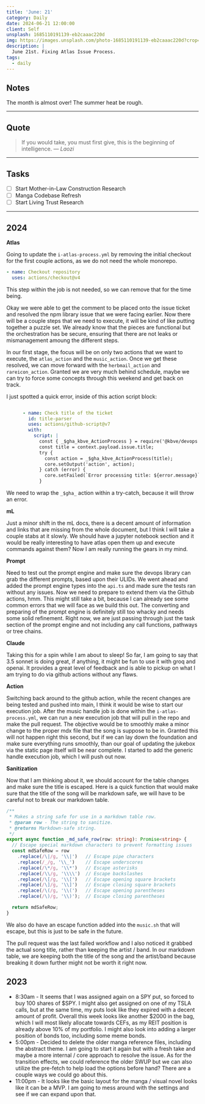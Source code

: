 ```yaml
---
title: 'June: 21'
category: Daily
date: 2024-06-21 12:00:00
client: Self
unsplash: 1685110191139-eb2caaac220d
img: https://images.unsplash.com/photo-1685110191139-eb2caaac220d?crop=entropy&cs=srgb&fm=jpg&ixid=MnwzNjM5Nzd8MHwxfHJhbmRvbXx8fHx8fHx8fDE2ODE3NDg2ODY&ixlib=rb-4.0.3&q=85
description: |
  June 21st. Fixing Atlas Issue Process.
tags:
  - daily
---
```



## Notes

The month is almost over! The summer heat be rough.

---

## Quote

> If you would take, you must first give, this is the beginning of intelligence.
> — <cite>Laozi</cite>

---

## Tasks

- [ ] Start Mother-in-Law Construction Research
- [ ] Manga Codebase Refresh
- [ ] Start Living Trust Research

---

## 2024

**Atlas**

Going to update the `i-atlas-process.yml` by removing the initial checkout for the first couple actions, as we do not need the whole monorepo.

```yaml
- name: Checkout repository
  uses: actions/checkout@v4
```

This step within the job is not needed, so we can remove that for the time being.

Okay we were able to get the comment to be placed onto the issue ticket and resolved the npm library issue that we were facing earlier.
Now there will be a couple steps that we need to execute, it will be kind of like putting together a puzzle set.
We already know that the pieces are functional but the orchestration has be secure, ensuring that there are not leaks or mismanagement amoung the different steps.

In our first stage, the focus will be on only two actions that we want to execute, the `atlas_action` and the `music_action`.
Once we get these resolved, we can move forward with the `herbmail_action` and `rareicon_action`.
Granted we are very much behind schedule, maybe we can try to force some concepts through this weekend and get back on track.

I just spotted a quick error, inside of this action script block:

```yaml

      - name: Check title of the ticket
        id: title-parser
        uses: actions/github-script@v7
        with:
          script: |
            const { _$gha_kbve_ActionProcess } = require('@kbve/devops');
            const title = context.payload.issue.title;
            try {
              const action = _$gha_kbve_ActionProcess(title);
              core.setOutput('action', action);
            } catch (error) {
              core.setFailed(`Error processing title: ${error.message}`);
            }

```

We need to wrap the `_$gha_` action within a try-catch, because it will throw an error.

**mL**

Just a minor shift in the mL docs, there is a decent amount of information and links that are missing from the whole document, but I think I will take a couple stabs at it slowly.
We should have a jupyter notebook section and it would be really interesting to have atlas open them up and execute commands against them?
Now I am really running the gears in my mind.

**Prompt**

Need to test out the prompt engine and make sure the devops library can grab the different prompts, based upon their ULIDs.
We went ahead and added the prompt engine types into the `api.ts` and made sure the tests ran without any issues.
Now we need to prepare to extend them via the Github actions, hmm.
This might still take a bit, because I can already see some common errors that we will face as we build this out.
The converting and preparing of the prompt engine is definitely still too whacky and needs some solid refinement.
Right now, we are just passing through just the task section of the prompt engine and not including any call functions, pathways or tree chains.

**Claude**

Taking this for a spin while I am about to sleep!
So far, I am going to say that 3.5 sonnet is doing great, if anything, it might be fun to use it with groq and openai.
It provides a great level of feedback and is able to pickup on what I am trying to do via github actions without any flaws.

**Action**

Switching back around to the github action, while the recent changes are being tested and pushed into main, I think it would be wise to start our execution job.
After the music handle job is done within the `i-atlas-process.yml`, we can run a new execution job that will pull in the repo and make the pull request.
The objective would be to smoothly make a minor change to the proper mdx file that the song is suppose to be in.
Granted this will not happen right this second, but if we can lay down the foundation and make sure everything runs smoothly, than our goal of updating the jukebox via the static page itself will be near complete.
I started to add the generic handle execution job, which I will push out now.

**Sanitization**

Now that I am thinking about it, we should account for the table changes and make sure the title is escaped.
Here is a quick function that would make sure that the title of the song will be markdown safe, we will have to be careful not to break our markdown table.
```ts
/**
 * Makes a string safe for use in a markdown table row.
 * @param row - The string to sanitize.
 * @returns Markdown-safe string.
 */
export async function _md_safe_row(row: string): Promise<string> {
  // Escape special markdown characters to prevent formatting issues
  const mdSafeRow = row
    .replace(/\|/g, '\\|')   // Escape pipe characters
    .replace(/_/g, '\\_')    // Escape underscores
    .replace(/\*/g, '\\*')   // Escape asterisks
    .replace(/\\/g, '\\\\')  // Escape backslashes
    .replace(/\[/g, '\\[')   // Escape opening square brackets
    .replace(/\]/g, '\\]')   // Escape closing square brackets
    .replace(/\(/g, '\\(')   // Escape opening parentheses
    .replace(/\)/g, '\\)');  // Escape closing parentheses

  return mdSafeRow;
}
```

We also do have an escape function added into the `music.sh` that will escape, but this is just to be safe in the future.

The pull request was the last failed workflow and I also noticed it grabbed the actual song title, rather than keeping the artist / band.
In our markdown table, we are keeping both the title of the song and the artist/band because breaking it down further might not be worth it right now.


<Adsense />

## 2023

- 8:30am - It seems that I was assigned again on a SPY put, so forced to buy 100 shares of $SPY. I might also get assigned on one of my TSLA calls, but at the same time, my puts look like they expired with a decent amount of profit. Overall this week looks like another $2000 in the bag, which I will most likely allocate towards CEFs, as my REIT position is already above 10% of my portfolio. I might also look into adding a larger position of bonds too, including some meme bonds.
- 5:00pm - Decided to delete the older manga reference files, including the abstract theme. I am going to start it again but with a fresh take and maybe a more internal / core approach to resolve the issue. As for the transition effects, we could reference the older SWUP but we can also utilize the pre-fetch to help load the options before hand? There are a couple ways we could go about this.
- 11:00pm - It looks like the basic layout for the manga / visual novel looks like it can be a MVP. I am going to mess around with the settings and see if we can expand upon that.
